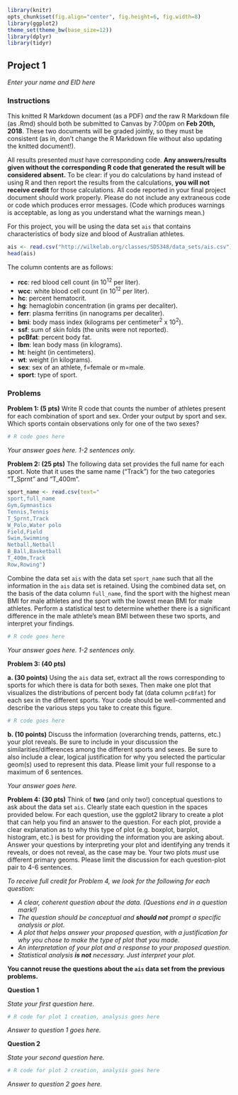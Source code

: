 ```r
library(knitr)
opts_chunk$set(fig.align="center", fig.height=6, fig.width=8)
library(ggplot2)
theme_set(theme_bw(base_size=12))
library(dplyr)
library(tidyr)
```

## Project 1
*Enter your name and EID here*

### Instructions

This knitted R Markdown document (as a PDF) *and* the raw R Markdown file (as .Rmd) should both be submitted to Canvas by 7:00pm on **Feb 20th, 2018**. These two documents will be graded jointly, so they must be consistent (as in, don't change the R Markdown file without also updating the knitted document!).

All results presented *must* have corresponding code. **Any answers/results given without the corresponding R code that generated the result will be considered absent.** To be clear: if you do calculations by hand instead of using R and then report the results from the calculations, **you will not receive credit** for those calculations. All code reported in your final project document should work properly. Please do not include any extraneous code or code which produces error messages. (Code which produces warnings is acceptable, as long as you understand what the warnings mean.)

For this project, you will be using the data set `ais` that contains characteristics of body size and blood of Australian athletes.
```r
ais <- read.csv("http://wilkelab.org/classes/SDS348/data_sets/ais.csv")
head(ais)
```

The column contents are as follows:

+ **rcc**: red blood cell count (in 10^12^ per liter).
+ **wcc**: white blood cell count (in 10^12^ per liter).
+ **hc**: percent hematocrit.
+ **hg**: hemaglobin concentration (in grams per decaliter).
+ **ferr**: plasma ferritins (in nanograms per decaliter).
+ **bmi**: body mass index (kilograms per centimeter^2^ x 10^2^).
+ **ssf**: sum of skin folds (the units were not reported).
+ **pcBfat**: percent body fat.
+ **lbm**: lean body mass (in kilograms).
+ **ht**: height (in centimeters).
+ **wt**: weight (in kilograms).
+ **sex**: sex of an athlete, f=female or m=male.
+ **sport**: type of sport. 

### Problems

**Problem 1: (5 pts)**
Write R code that counts the number of athletes present for each combination of sport and sex. Order your output by sport and sex. Which sports contain observations only for one of the two sexes?
```r
# R code goes here
```
*Your answer goes here. 1-2 sentences only.*

**Problem 2: (25 pts)** The following data set provides the full name for each sport. Note that it uses the same name ("Track") for the two categories "T_Sprnt" and "T_400m".

```r
sport_name <- read.csv(text="
sport,full_name
Gym,Gymnastics
Tennis,Tennis
T_Sprnt,Track
W_Polo,Water polo
Field,Field
Swim,Swimming
Netball,Netball
B_Ball,Basketball
T_400m,Track
Row,Rowing")
```

Combine the data set `ais` with the data set `sport_name` such that all the information in the `ais` data set is retained. Using the combined data set, on the basis of the data column `full_name`, find the sport with the highest mean BMI for male athletes and the sport with the lowest mean BMI for male athletes. Perform a statistical test to determine whether there is a significant difference in the male athlete's mean BMI between these two sports, and interpret your findings.

```r
# R code goes here
```

*Your answer goes here. 1-2 sentences only.*

**Problem 3: (40 pts)**

**a. (30 points)**
Using the `ais` data set, extract all the rows corresponding to sports for which there is data for both sexes. Then make one plot that visualizes the distributions of percent body fat (data column `pcBfat`) for each sex in the different sports. Your code should be well-commented and describe the various steps you take to create this figure.  

```r
# R code goes here
```

**b. (10 points)** Discuss the information (overarching trends, patterns, etc.) your plot reveals. Be sure to include in your discussion the similarities/differences among the different sports and sexes. Be sure to also include a clear, logical justification for why you selected the particular geom(s) used to represent this data. Please limit your full response to a maximum of 6 sentences.

*Your answer goes here.*
  
**Problem 4: (30 pts)**
Think of **two** (and only two!) conceptual questions to ask about the data set `ais`. Clearly state each question in the spaces provided below. For each question, use the ggplot2 library to create a plot that can help you find an answer to the question. For each plot, provide a clear explanation as to why this type of plot (e.g. boxplot, barplot, histogram, etc.) is best for providing the information you are asking about. Answer your questions by interpreting your plot and identifying any trends it reveals, or does not reveal, as the case may be. Your two plots *must* use different primary geoms. Please limit the discussion for each question-plot pair to 4-6 sentences.

*To receive full credit for Problem 4, we look for the following for each question:*

  - *A clear, coherent question about the data. (Questions end in a question mark!)*
  - *The question should be conceptual and **should not** prompt a specific analysis or plot*.
  - *A plot that helps answer your proposed question, with a justification for why you chose to make the type of plot that you made.*
  - *An interpretation of your plot and a response to your proposed question.*
  - *Statistical analysis **is not** necessary. Just interpret your plot.*

**You cannot reuse the questions about the `ais` data set from the previous problems.**


**Question 1**

*State your first question here.*

```r
# R code for plot 1 creation, analysis goes here
```

*Answer to question 1 goes here.*

**Question 2**

*State your second question here.*

```r
# R code for plot 2 creation, analysis goes here
```

*Answer to question 2 goes here.*

